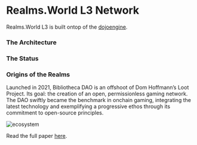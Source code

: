 # Realms.World L3 Network

Realms.World L3 is built ontop of the [dojoengine](https://www.dojoengine.org/).

### The Architecture


### The Status

### Origins of the Realms

Launched in 2021, Bibliotheca DAO is an offshoot of Dom Hoffmann’s Loot Project. Its goal: the creation of an open, permissionless gaming network. The DAO swiftly became the benchmark in onchain gaming, integrating the latest technology and exemplifying a progressive ethos through its commitment to open-source principles. 


![ecosystem](/ecosystem.png)

Read the full paper [here](https://bibliotheca-dao.notion.site/The-Black-Paper-Journey-of-Bibliotheca-DAO-953659e2600d430b9e3b8f5fe13487ee).

